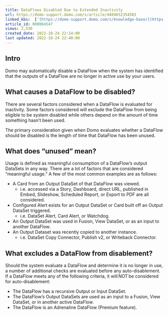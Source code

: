 ```yaml
---
title: DataFlows Disabled Due to Extended Inactivity
url: https://domo-support.domo.com/s/article/4404652354583
linked_kbs:  ['[https://domo-support.domo.com/s/knowledge-base/](https://domo-support.domo.com/s/knowledge-base/)', '[https://domo-support.domo.com/s/](https://domo-support.domo.com/s/)', '[https://domo-support.domo.com/s/topic/0TO5w000000ZamzGAC](https://domo-support.domo.com/s/topic/0TO5w000000ZamzGAC)', '[https://domo-support.domo.com/s/topic/0TO5w000000ZanUGAS](https://domo-support.domo.com/s/topic/0TO5w000000ZanUGAS)', '[https://domo-support.domo.com/s/article/4404652354583](https://domo-support.domo.com/s/article/4404652354583)', '[https://domo-support.domo.com/s/topic/0TO5w000000ZanUGAS/dataflow-management](https://domo-support.domo.com/s/topic/0TO5w000000ZanUGAS/dataflow-management)', '[https://domo-support.domo.com/s/article/360043429933](https://domo-support.domo.com/s/article/360043429933)', '[https://domo-support.domo.com/s/article/360043429953](https://domo-support.domo.com/s/article/360043429953)', '[https://domo-support.domo.com/s/article/360042925494](https://domo-support.domo.com/s/article/360042925494)', '[https://domo-support.domo.com/s/article/360043429913](https://domo-support.domo.com/s/article/360043429913)', '[https://domo-support.domo.com/s/article/4408174643607](https://domo-support.domo.com/s/article/4408174643607)', '[https://domo-support.domo.com/s/login/](https://domo-support.domo.com/s/login/)']
article_id: 000004547
views: 2,530
created_date: 2022-10-24 22:14:00
last updated: 2022-10-24 22:40:00
---
```




Intro
-----


Domo may automatically disable a DataFlow when the system has identified that the outputs of a DataFlow are no longer in active use by your users.


What causes a DataFlow to be disabled?
--------------------------------------


There are several factors considered when a DataFlow is evaluated for inactivity. Some factors considered will exclude the DataFlow from being eligible to be system disabled while others depend on the amount of time something hasn’t been used.    
  
The primary consideration given when Domo evaluates whether a DataFlow should be disabled is the length of time that DataFlow has been unused.


What does “unused” mean?
------------------------


Usage is defined as meaningful consumption of a DataFlow’s output DataSets in any way. There are a lot of factors that are considered “meaningful usage.” A few of the most common examples are as follows:


* A Card from an Output DataSet of that DataFlow was viewed.
	+ i.e. accessed via a Story, Dashboard, direct URL, published in Embed, Slideshow, Scheduled Report, or Export to PDF are all considered.
* Configured Alert exists for an Output DataSet or Card built off an Output DataSet triggered.
	+ i.e. DataSet Alert, Card Alert, or Watchdog.
* An Output DataSet was used in Fusion, View DataSet, or as an input to another DataFlow.
* An Output Dataset was recently copied to another instance.
	+ i.e. DataSet Copy Connector, Publish v2, or Writeback Connector.


What excludes a DataFlow from disablement?
------------------------------------------


Should the system evaluate a DataFlow and determine it is no longer in use, a number of additional checks are evaluated before any auto-disablement. If a DataFlow meets any of the following criteria, it will NOT be considered for auto-disablement:


* The DataFlow has a recursive Output or Input DataSet.
* The DataFlow’s Output DataSets are used as an input to a Fusion, View DataSet, or in another active DataFlow.
* The DataFlow is an Adrenaline DataFlow (Premium feature).
